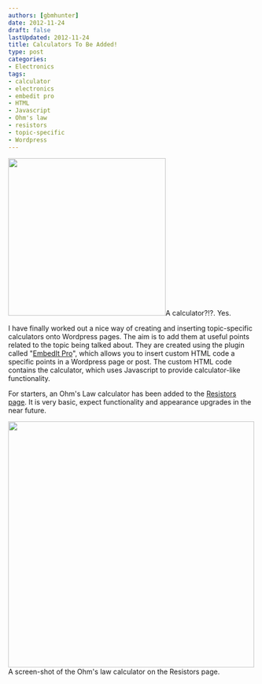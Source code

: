 ```yaml
---
authors: [gbmhunter]
date: 2012-11-24
draft: false
lastUpdated: 2012-11-24
title: Calculators To Be Added!
type: post
categories:
- Electronics
tags:
- calculator
- electronics
- embedit pro
- HTML
- Javascript
- Ohm's law
- resistors
- topic-specific
- Wordpress
---
```




<Image src={calculator} width="320px">A calculator?!?. Yes.</Image>

I have finally worked out a nice way of creating and inserting topic-specific calculators onto Wordpress pages. The aim is to add them at useful points related to the topic being talked about. They are created using the plugin called "[EmbedIt Pro](http://wordpress.org/extend/plugins/embedit-pro/)", which allows you to insert custom HTML code a specific points in a Wordpress page or post. The custom HTML code contains the calculator, which uses Javascript to provide calculator-like functionality.

For starters, an Ohm's Law calculator has been added to the [Resistors page](/electronics/components/resistors). It is very basic, expect functionality and appearance upgrades in the near future.


<Image src={ohms_law_calculator_screenshot} width="500px">A screen-shot of the Ohm's law calculator on the Resistors page.</Image>
